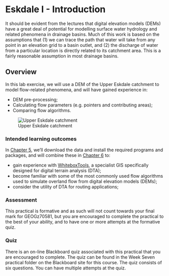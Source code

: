 # Eskdale I - Introduction {#FirstPractical}

It should be evident from the lectures that digital elevation models (DEMs) have a great deal of potential for modelling surface water hydrology and related phenomena in drainage basins. Much of this work is based on the assumptions that (1) we can trace the path that water will take from any point in an elevation grid to a basin outlet, and (2) the discharge of water from a particular location is directly related to its catchment area. This is a fairly reasonable assumption in most drainage basins. 

## Overview

In this lab exercise, we will use a DEM of the Upper Eskdale catchment to model flow-related phenomena, and will have gained experience in:

- DEM pre-processing; 
- Calculating flow parameters (e.g. pointers and contributing areas);
- Comparing flow algorithms. 

![Upper Eskdale catchment](figures/Practical-1/cover.png)

### Intended learning outcomes

In [Chapter 5](#Eskdale_set_up), we'll download the data and install the required programs and packages, and will combine these in [Chapter 6](#Eskdale_flow_algorithms) to: 

- gain experience with [WhiteboxTools](https://jblindsay.github.io/wbt_book/intro.html), a specialist GIS specifically designed for digital terrain analysis (DTA); 
- become familiar with some of the most commonly used flow algorithms used to simulate overland flow from digital elevation models (DEMs); 
- consider the utility of DTA for routing applications; 

### Assessment

This practical is formative and as such will not count towards your final mark for GEOGz70581, but you are encouraged to complete the practical to the best of your ability, and to have one or more attempts at the formative quiz. 

### Quiz

There is an on-line Blackboard quiz associated with this practical that you are encouraged to complete. The quiz can be found in the Week Seven practical folder on the Blackboard site for this course. The quiz consists of six questions. You can have multiple attempts at the quiz.

